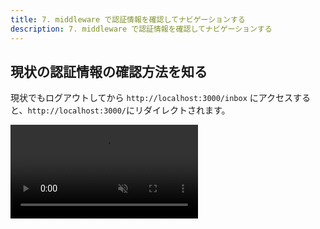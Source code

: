 ```yaml
---
title: 7. middleware で認証情報を確認してナビゲーションする
description: 7. middleware で認証情報を確認してナビゲーションする
---
```


## 現状の認証情報の確認方法を知る

現状でもログアウトしてから `http://localhost:3000/inbox` にアクセスすると、`http://localhost:3000/`にリダイレクトされます。

<video src={videoSrc} controls muted loop autoPlay />

ではこの実装はどこにあるのでしょうか？

現状では、`apps/workspace/app/(detail)/layout.tsx`と`apps/workspace/app/(dashboard)/layout.tsx`の二箇所の`Layout`で同様の実装をして実現しています。

```tsx
  const cookieStore = cookies()
  const isAuth = cookieStore.get("___Host-auth")
  if(!isAuth){
    redirect("/")
  }
```

しかし、この実装では機密情報が漏れる可能性があります。
これからそれを確認してみましょう。

## curl を使って直接アクセスしてみる

下記のコマンドを実行してみましょう

```bash
curl --include http://localhost:3000/inbox
```

すると、出力結果にメールの内容が取得できてしまっていることがわかります。

```bash
...{\"id\":\"ba54eefd-4097-4949-99f2-2a9ae4d1a836\",\"name\":\"Mia Harris\",
\"email\":\"miaharris@example.com\",\"subject\":\"Re: Travel Itinerary\",
\"text\":\"I've received the travel itinerary. It looks great! Thank you
for your prompt assistance in arranging the details. I've reviewed the 
schedule and the accommodations, and everything seems to be in order. 
I'm looking forward to the trip, and I'm confident it'll be a smooth and 
enjoyable experience.\\n\\nIf there are any specific activities or 
attractions you recommend at our destination, please feel free to share 
your suggestions.\\n\\nExcited for the trip! Mia\",\"date\":\"2022-09-10T13:15:00\"
,\"read\":true,\"labels\":[\"personal\",\"travel\"]},...
```

詳細の理由については、ページ最下部の参考リンクを参照してください。

## middleware を使って認証情報を確認する

これを防ぐためには、middlewareを使って認証情報を確認するようにしましょう。

まずは、`apps/workspace/app/(detail)/layout.tsx`と`apps/workspace/app/(dashboard)/layout.tsx`の二箇所の`Layout`からリダイレクト処理を削除します。

```diff fomat="tsx"
// apps/workspace/app/(detail)/layout.tsx
-  const cookieStore = cookies()
-  const isAuth = cookieStore.get("___Host-auth")
-  if(!isAuth){
-    redirect("/")
-  }
```

```diff fomat="tsx"
// apps/workspace/app/(dashboard)/layout.tsx
-  const cookieStore = cookies()
-  const isAuth = cookieStore.get("___Host-auth")
-  if(!isAuth){
-    redirect("/")
-  }
```

次に、middlewareを作成します。

```bash
touch apps/workspace/middleware.ts
```

```tsx
import { NextResponse } from "next/server";
import type { NextRequest } from "next/server";

export function middleware(request: NextRequest) {
  const isAuth = request.cookies.get("___Host-auth");
  if (request.nextUrl.pathname.startsWith("/inbox") && !isAuth) {
    return NextResponse.redirect(new URL("/", request.url));
  }
  if (request.nextUrl.pathname === "/" && isAuth) {
    return NextResponse.redirect(new URL("/inbox", request.url));
  }
  return NextResponse.next();
}

export const config = {
  matcher: [
    /*
     * Match all request paths except for the ones starting with:
     * - api (API routes)
     * - _next/static (static files)
     * - _next/image (image optimization files)
     * - favicon.ico (favicon file)
     */
    "/((?!api|_next/static|_next/image|favicon.ico).*)",
  ],
};
```

これで Middleware での認証が追加されました。
もう一度でcurlでリクエストしてみましょう

```bash
curl --include http://localhost:3000/inbox
```

すると、下記のように情報が漏洩することなくリダイレクトされることがわかります。

```bash
HTTP/1.1 307 Temporary Redirect
location: /
Date: Thu, XX May 20XX XX:XX:XX GMT
Connection: keep-alive
Keep-Alive: timeout=5
Transfer-Encoding: chunked

/%  
```

## まとめ

このページでは、Layoutでのリダイレクト処理は、機密情報が漏れる可能性があることを確認しました。

また、middleware を使った認証情報の確認方法を学びました。
middleware では、認証情報の確認以外でもさまざな用途で利用することができます。

## 参考リンク

- Next.jsのlayout.tsxで認証チェックすると情報漏洩するかも https://zenn.dev/moozaru/articles/0d6c4596425da9 
- Next.js Docs Middleware https://nextjs.org/docs/app/building-your-application/routing/middleware
